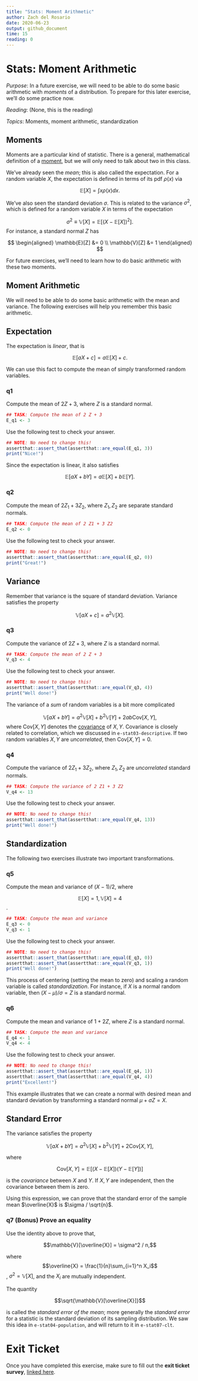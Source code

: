 ```yaml
---
title: "Stats: Moment Arithmetic"
author: Zach del Rosario
date: 2020-06-23
output: github_document
time: 15
reading: 0
---
```


# Stats: Moment Arithmetic

*Purpose*: In a future exercise, we will need to be able to do some basic arithmetic with *moments* of a distribution. To prepare for this later exercise, we'll do some practice now.

*Reading*: (None, this is the reading)

*Topics*: Moments, moment arithmetic, standardization

## Moments

<!-- -------------------------------------------------- -->

Moments are a particular kind of statistic. There is a general, mathematical definition of a [moment](https://en.wikipedia.org/wiki/Moment_(mathematics)), but we will only need to talk about two in this class.

We've already seen the *mean*; this is also called the expectation. For a random variable $X$, the expectation is defined in terms of its pdf $\rho(x)$ via

$$\mathbb{E}[X] = \int x \rho(x) dx.$$

We've also seen the standard deviation $\sigma$. This is related to the variance $\sigma^2$, which is defined for a random variable $X$ in terms of the expectation

$$\sigma^2 \equiv \mathbb{V}[X] = \mathbb{E}[(X - \mathbb{E}[X])^2].$$ For instance, a standard normal $Z$ has

$$ \begin{aligned}
  \mathbb{E}[Z] &= 0 \\
  \mathbb{V}[Z] &= 1
 \end{aligned} $$

For future exercises, we'll need to learn how to do basic arithmetic with these two moments.

## Moment Arithmetic

<!-- -------------------------------------------------- -->

We will need to be able to do some basic arithmetic with the mean and variance. The following exercises will help you remember this basic arithmetic.

## Expectation

<!-- ------------------------- -->

The expectation is *linear*, that is

$$\mathbb{E}[aX + c] = a \mathbb{E}[X] + c.$$

We can use this fact to compute the mean of simply transformed random variables.

### **q1**

Compute the mean of $2 Z + 3$, where $Z$ is a standard normal.

```r
## TASK: Compute the mean of 2 Z + 3
E_q1 <- 3
```

Use the following test to check your answer.

```r
## NOTE: No need to change this!
assertthat::assert_that(assertthat::are_equal(E_q1, 3))
print("Nice!")
```

Since the expectation is linear, it also satisfies

$$\mathbb{E}[aX + bY] = a \mathbb{E}[X] + b \mathbb{E}[Y].$$

### **q2**

Compute the mean of $2 Z_1 + 3 Z_2$, where $Z_1, Z_2$ are separate standard normals.

```r
## TASK: Compute the mean of 2 Z1 + 3 Z2
E_q2 <- 0
```

Use the following test to check your answer.

```r
## NOTE: No need to change this!
assertthat::assert_that(assertthat::are_equal(E_q2, 0))
print("Great!")
```

## Variance

<!-- ------------------------- -->

Remember that variance is the square of standard deviation. Variance satisfies the property

$$\mathbb{V}[aX + c] = a^2 \mathbb{V}[X].$$

### **q3**

Compute the variance of $2 Z + 3$, where $Z$ is a standard normal.

```r
## TASK: Compute the mean of 2 Z + 3
V_q3 <- 4
```

Use the following test to check your answer.

```r
## NOTE: No need to change this!
assertthat::assert_that(assertthat::are_equal(V_q3, 4))
print("Well done!")
```

The variance of a *sum* of random variables is a bit more complicated

$$\mathbb{V}[aX + bY] = a^2 \mathbb{V}[X] + b^2 \mathbb{V}[Y] + 2ab \text{Cov}[X, Y],$$ where $\text{Cov}[X, Y]$ denotes the [covariance](https://en.wikipedia.org/wiki/Covariance) of $X, Y$. Covariance is closely related to correlation, which we discussed in `e-stat03-descriptive`. If two random variables $X, Y$ are *uncorrelated*, then $\text{Cov}[X, Y] = 0$.

### **q4**

Compute the variance of $2 Z_1 + 3 Z_2$, where $Z_1, Z_2$ are *uncorrelated* standard normals.

```r
## TASK: Compute the variance of 2 Z1 + 3 Z2
V_q4 <- 13
```

Use the following test to check your answer.

```r
## NOTE: No need to change this!
assertthat::assert_that(assertthat::are_equal(V_q4, 13))
print("Well done!")
```

## Standardization

<!-- ------------------------- -->

The following two exercises illustrate two important transformations.

### **q5**

Compute the mean and variance of $(X - 1) / 2$, where

$$\mathbb{E}[X] = 1, \mathbb{V}[X] = 4$$.

```r
## TASK: Compute the mean and variance
E_q3 <- 0
V_q3 <- 1
```

Use the following test to check your answer.

```r
## NOTE: No need to change this!
assertthat::assert_that(assertthat::are_equal(E_q3, 0))
assertthat::assert_that(assertthat::are_equal(V_q3, 1))
print("Well done!")
```

This process of centering (setting the mean to zero) and scaling a random variable is called *standardization*. For instance, if $X$ is a normal random variable, then $(X - \mu) / \sigma = Z$ is a standard normal.

### **q6**

Compute the mean and variance of $1 + 2 Z$, where $Z$ is a standard normal.

```r
## TASK: Compute the mean and variance
E_q4 <- 1
V_q4 <- 4
```

Use the following test to check your answer.

```r
## NOTE: No need to change this!
assertthat::assert_that(assertthat::are_equal(E_q4, 1))
assertthat::assert_that(assertthat::are_equal(V_q4, 4))
print("Excellent!")
```

This example illustrates that we can create a normal with desired mean and standard deviation by transforming a standard normal $\mu + \sigma Z = X$.

## Standard Error

<!-- ------------------------- -->

The variance satisfies the property

$$\mathbb{V}[aX + bY] = a^2 \mathbb{V}[X] + b^2 \mathbb{V}[Y] + 2 \text{Cov}[X, Y],$$

where

$$\text{Cov}[X, Y] = \mathbb{E}[(X - \mathbb{E}[X])(Y - \mathbb{E}[Y])]$$

is the *covariance* between $X$ and $Y$. If $X, Y$ are independent, then the covariance between them is zero.

Using this expression, we can prove that the standard error of the sample mean $\overline{X}$ is $\sigma / \sqrt{n}$.

### **q7** (Bonus) Prove an equality

Use the identity above to prove that,

$$\mathbb{V}[\overline{X}] = \sigma^2 / n,$$

where $$\overline{X} = \frac{1}{n}\sum_{i=1}^n X_i$$, $\sigma^2 = \mathbb{V}[X]$, and the $X_i$ are mutually independent.

The quantity

$$\sqrt{\mathbb{V}[\overline{X}]}$$

is called the *standard error of the mean*; more generally the *standard error* for a statistic is the standard deviation of its sampling distribution. We saw this idea in `e-stat04-population`, and will return to it in `e-stat07-clt`.

<!-- include-exit-ticket -->

# Exit Ticket

<!-- -------------------------------------------------- -->

Once you have completed this exercise, make sure to fill out the **exit ticket survey**, [linked here](https://docs.google.com/forms/d/e/1FAIpQLSeuq2LFIwWcm05e8-JU84A3irdEL7JkXhMq5Xtoalib36LFHw/viewform?usp=pp_url&entry.693978880=e-stat06-moment-assignment.Rmd).
